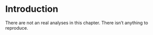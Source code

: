 # Introduction

There are not an real analyses in this chapter. There isn't anything to reproduce. 
